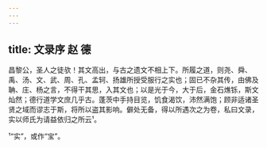 ```yaml
---
---
---
```

title: 文录序 赵 德
---




昌黎公，圣人之徒欤！其文高出，与古之遗文不相上下。所履之道，则尧、舜、禹、汤、文、武、周、孔、孟轲、扬雄所授受服行之实也；固已不杂其传，由佛及聃、庄、杨之言，不得干其思，入其文也；以是光于今，大于后，金石燋铄，斯文灿然；德行道学文庶几乎古。蓬茨中手持目览，饥食渴饮，沛然满饱；顾非适诸圣贤之域而谬志于斯，将所以盗其影响。僻处无备，得以所遇次之为卷，私曰文录，实以师氏为请益依归之所云¹。

¹“实”，或作“宝”。
